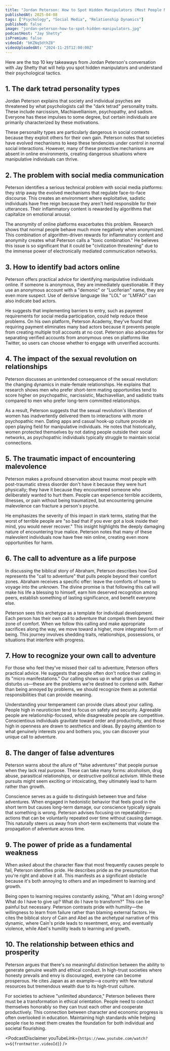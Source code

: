 ```yaml
---
title: "Jordan Peterson: How to Spot Hidden Manipulators (Most People Miss These Signs) ‪@JordanBPeterson‬"
publishedAt: 2025-04-08
tags: ["Psychology", "Social Media", "Relationship Dynamics"]
published: false
image: "jordan-peterson-how-to-spot-hidden-manipulators.jpg"
podcastHost: "Jay Shetty"
isPremium: false
videoId: "bKZNq5dthZ8"
videoUploadedAt: "2024-11-25T12:00:00Z"
---
```



<PodcastSummaryPageLayout frontmatter={frontmatter}>

Here are the top 10 key takeaways from Jordan Peterson's conversation with Jay Shetty that will help you spot hidden manipulators and understand their psychological tactics.

## 1. The dark tetrad personality types

Jordan Peterson explains that society and individual psyches are threatened by what psychologists call the "dark tetrad" personality traits. These include narcissism, Machiavellianism, psychopathy, and sadism. Everyone has these impulses to some degree, but certain individuals are primarily characterized by these motivations.

These personality types are particularly dangerous in social contexts because they exploit others for their own gain. Peterson notes that societies have evolved mechanisms to keep these tendencies under control in normal social interactions. However, many of these protective mechanisms are absent in online environments, creating dangerous situations where manipulative individuals can thrive.

## 2. The problem with social media communication

Peterson identifies a serious technical problem with social media platforms: they strip away the evolved mechanisms that regulate face-to-face discourse. This creates an environment where exploitative, sadistic individuals have free reign because they aren't held responsible for their utterances. Their inflammatory content is rewarded by algorithms that capitalize on emotional arousal.

The anonymity of online platforms exacerbates this problem. Research shows that normal people behave much more negatively when anonymized. This combination of algorithm-driven rewards for inflammatory content and anonymity creates what Peterson calls a "toxic combination." He believes this issue is so significant that it could be "civilization threatening" due to the immense power of electronically mediated communication networks.

## 3. How to identify bad actors online

Peterson offers practical advice for identifying manipulative individuals online. If someone is anonymous, they are immediately questionable. If they use an anonymous account with a "demonic" or "Luciferian" name, they are even more suspect. Use of derisive language like "LOL" or "LMFAO" can also indicate bad actors.

He suggests that implementing barriers to entry, such as payment requirements for social media participation, could help reduce these problems. On his own platform, Peterson Academy, they've found that requiring payment eliminates many bad actors because it prevents people from creating multiple troll accounts at no cost. Peterson also advocates for separating verified accounts from anonymous ones on platforms like Twitter, so users can choose whether to engage with unverified accounts.

## 4. The impact of the sexual revolution on relationships

Peterson discusses an unintended consequence of the sexual revolution: the changing dynamics in male-female relationships. He explains that research shows men who prefer short-term mating opportunities tend to score higher on psychopathic, narcissistic, Machiavellian, and sadistic traits compared to men who prefer long-term committed relationships.

As a result, Peterson suggests that the sexual revolution's liberation of women has inadvertently delivered them to interactions with more psychopathic men. Dating apps and casual hook-up culture provide an open playing field for manipulative individuals. He notes that historically, women protected themselves by not dating people outside their social networks, as psychopathic individuals typically struggle to maintain social connections.

## 5. The traumatic impact of encountering malevolence

Peterson makes a profound observation about trauma: most people with post-traumatic stress disorder don't have it because they were hurt physically; they have it because they encountered someone who deliberately wanted to hurt them. People can experience terrible accidents, illnesses, or pain without being traumatized, but encountering genuine malevolence can fracture a person's psyche.

He emphasizes the severity of this impact in stark terms, stating that the worst of terrible people are "so bad that if you ever got a look inside their mind, you would never recover." This insight highlights the deeply damaging nature of encountering true malice. Peterson notes that many of these malevolent individuals now have free rein online, creating even more opportunities for harm.

## 6. The call to adventure as a life purpose

In discussing the biblical story of Abraham, Peterson describes how God represents the "call to adventure" that pulls people beyond their comfort zones. Abraham receives a specific offer: leave the comforts of home to voyage into the unknown. The divine promise is that following this call will make his life a blessing to himself, earn him deserved recognition among peers, establish something of lasting significance, and benefit everyone else.

Peterson sees this archetype as a template for individual development. Each person has their own call to adventure that compels them beyond their zone of comfort. When we follow this calling and make appropriate sacrifices along the way, we move toward a higher, more integrated form of being. This journey involves shedding traits, relationships, possessions, or situations that interfere with progress.

## 7. How to recognize your own call to adventure

For those who feel they've missed their call to adventure, Peterson offers practical advice. He suggests that people often don't notice their calling in its "micro manifestations." Our calling shows up in what grips us and disturbs us—these are the problems we're destined to contend with. Rather than being annoyed by problems, we should recognize them as potential responsibilities that can provide meaning.

Understanding your temperament can provide clues about your calling. People high in neuroticism tend to focus on safety and security. Agreeable people are relationship-focused, while disagreeable people are competitive. Conscientious individuals gravitate toward order and productivity, and those high in openness are drawn to aesthetics and ideas. By paying attention to what genuinely interests you and bothers you, you can discover your unique call to adventure.

## 8. The danger of false adventures

Peterson warns about the allure of "false adventures" that people pursue when they lack real purpose. These can take many forms: alcoholism, drug abuse, parasitical relationships, or destructive political activism. While these pursuits might seem exciting or intoxicating, they ultimately lead to harm rather than growth.

Conscience serves as a guide to distinguish between true and false adventures. When engaged in hedonistic behavior that feels good in the short term but causes long-term damage, our conscience typically signals that something is wrong. Peterson advises focusing on repeatability—actions that can be voluntarily repeated over time without causing damage. This naturally steers us away from short-term excitements that violate the propagation of adventure across time.

## 9. The power of pride as a fundamental weakness

When asked about the character flaw that most frequently causes people to fail, Peterson identifies pride. He describes pride as the presumption that you're right and above it all. This manifests as a significant obstacle because it's both annoying to others and an impediment to learning and growth.

Being open to learning requires constantly asking, "What am I doing wrong? What do I have to give up? What do I have to transform?" This can be painful but necessary. Peterson contrasts pride with humility—the willingness to learn from failure rather than blaming external factors. He cites the biblical story of Cain and Abel as the archetypal narrative of this dynamic, where Cain's pride leads to resentment, envy, and eventually violence, while Abel's humility leads to learning and growth.

## 10. The relationship between ethics and prosperity

Peterson argues that there's no meaningful distinction between the ability to generate genuine wealth and ethical conduct. In high-trust societies where honesty prevails and envy is discouraged, everyone can become prosperous. He cites Japan as an example—a country with few natural resources but tremendous wealth due to its high-trust culture.

For societies to achieve "unlimited abundance," Peterson believes there must be a transformation in ethical orientation. People need to conduct themselves honorably so they can trust each other and cooperate productively. This connection between character and economic progress is often overlooked in education. Maintaining high standards while helping people rise to meet them creates the foundation for both individual and societal flourishing.

<PodcastDisclaimer
  youTubeLink={`https://www.youtube.com/watch?v=${frontmatter.videoId}`}
/>

</PodcastSummaryPageLayout>
